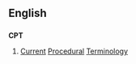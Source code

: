 ==English==

==={{initialism}}===
{{wikipedia|Current Procedural Terminology}}
'''CPT'''

# {{medicine}} [[current|Current]] [[procedure|Procedural]] [[terminology|Terminology]]